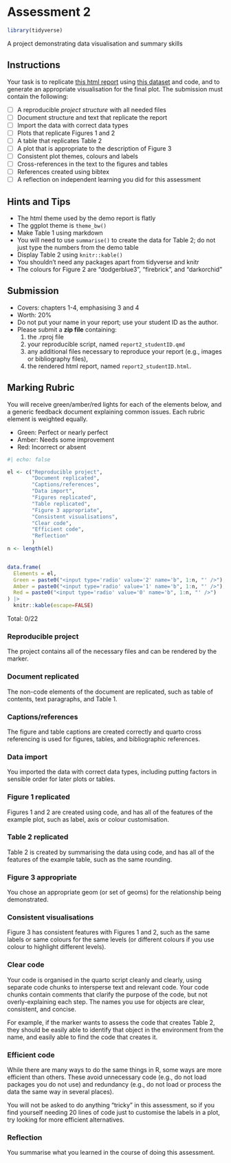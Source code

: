 # Assessment 2

```r
library(tidyverse)
```

A project demonstrating data visualisation and summary skills

## Instructions

Your task is to replicate [this html report](demos/report2_demo.html) using [this dataset](demos/sw.csv) and code, and to generate an appropriate visualisation for the final plot. The submission must contain the following:

* [ ] A reproducible *project structure* with all needed files 
* [ ] Document structure and text that replicate the report 
* [ ] Import the data with correct data types 
* [ ] Plots that replicate Figures 1 and 2 
* [ ] A table that replicates Table 2  
* [ ] A plot that is appropriate to the description of Figure 3 
* [ ] Consistent plot themes, colours and labels 
* [ ] Cross-references in the text to the figures and tables 
* [ ] References created using bibtex 
* [ ] A reflection on independent learning you did for this assessment

## Hints and Tips

* The html theme used by the demo report is flatly
* The ggplot theme is `theme_bw()`
* Make Table 1 using markdown
* You will need to use `summarise()` to create the data for Table 2; do not just type the numbers from the demo table
* Display Table 2 using `knitr::kable()`
* You shouldn't need any packages apart from tidyverse and knitr
* The colours for Figure 2 are "dodgerblue3", "firebrick", and "darkorchid" 

## Submission

* Covers: chapters 1-4, emphasising 3 and 4
* Worth: 20%
* Do not put your name in your report; use your student ID as the author.
* Please submit a **zip file** containing: 
  1. the .rproj file
  2. your reproducible script, named `report2_studentID.qmd`
  3. any additional files necessary to reproduce your report (e.g., images or bibliography files),
  4. the rendered html report, named `report2_studentID.html`.

## Marking Rubric

You will receive green/amber/red lights for each of the elements below, and a generic feedback document explaining common issues. Each rubric element is weighted equally. 

* Green: Perfect or nearly perfect
* Amber: Needs some improvement
* Red: Incorrect or absent

```r
#| echo: false

el <- c("Reproducible project", 
        "Document replicated",
        "Captions/references",
        "Data import",
        "Figures replicated",
        "Table replicated",
        "Figure 3 appropriate",
        "Consistent visualisations",
        "Clear code",
        "Efficient code",
        "Reflection"
        )
n <- length(el)


data.frame(
  Elements = el,
  Green = paste0("<input type='radio' value='2' name='b", 1:n, "' />"),
  Amber = paste0("<input type='radio' value='1' name='b", 1:n, "' />"),
  Red = paste0("<input type='radio' value='0' name='b", 1:n, "' />")
) |>
  knitr::kable(escape=FALSE)
```

Total: <span id="sum">0</span>/22

### Reproducible project

The project contains all of the necessary files and can be rendered by the marker.

### Document replicated

The non-code elements of the document are replicated, such as table of contents, text paragraphs, and Table 1.

### Captions/references

The figure and table captions are created correctly and quarto cross referencing is used for figures, tables, and bibliographic references.

### Data import

You imported the data with correct data types, including putting factors in sensible order for later plots or tables. 

### Figure 1 replicated

Figures 1 and 2 are created using code, and has all of the features of the example plot, such as label, axis or colour customisation.

### Table 2 replicated

Table 2 is created by summarising the data using code, and has all of the features of the example table, such as the same rounding.

### Figure 3 appropriate

You chose an appropriate geom (or set of geoms) for the relationship being demonstrated.

### Consistent visualisations

Figure 3 has consistent features with Figures 1 and 2, such as the same labels or same colours for the same levels (or different colours if you use colour to highlight different levels).

### Clear code

Your code is organised in the quarto script cleanly and clearly, using separate code chunks to intersperse text and relevant code. Your code chunks contain comments that clarify the purpose of the code, but not overly-explaining each step. The names you use for objects are clear, consistent, and concise. 

For example, if the marker wants to assess the code that creates Table 2, they should be easily able to identify that object in the environment from the name, and easily able to find the code that creates it.

### Efficient code

While there are many ways to do the same things in R, some ways are more efficient than others. These avoid unnecessary code (e.g., do not load packages you do not use) and redundancy (e.g., do not load or process the data the same way in several places). 

You will not be asked to do anything "tricky" in this assessment, so if you find yourself needing 20 lines of code just to customise the labels in a plot, try looking for more efficient alternatives. 

### Reflection

You summarise what you learned in the course of doing this assessment. 


<script src="https://code.jquery.com/jquery-3.6.0.min.js"></script>

<script>
$(document).ready(function(){
  // Function to calculate the sum
  function calculateSum() {
    let totalSum = 0;

    // Loop through b1 to b11 to get the value of the selected radio button
    for (let i = 1; i <= 11; i++) {
      
      let selectedValue = $(`input[name='b${i}']:checked`).val();
      
      // If a button is selected, add its value to the sum
      if (selectedValue) {
        totalSum += parseInt(selectedValue, 10);
      }
    }

    // Update the total sum in the HTML
    $('#sum').text(totalSum);
  }
  
  $('input[type=radio]').on('change', function(){
    calculateSum();
  });
});
</script>
